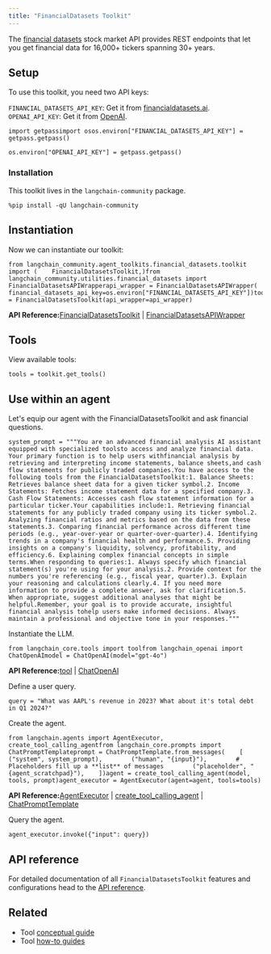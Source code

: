 ```yaml
---
title: "FinancialDatasets Toolkit"
---
```


The [financial datasets](https://financialdatasets.ai/) stock market API provides REST endpoints that let you get financial data for 16,000+ tickers spanning 30+ years.

## Setup

To use this toolkit, you need two API keys:

`FINANCIAL_DATASETS_API_KEY`: Get it from [financialdatasets.ai](https://financialdatasets.ai/). `OPENAI_API_KEY`: Get it from [OpenAI](https://platform.openai.com/).

```
import getpassimport osos.environ["FINANCIAL_DATASETS_API_KEY"] = getpass.getpass()
```

```
os.environ["OPENAI_API_KEY"] = getpass.getpass()
```

### Installation

This toolkit lives in the `langchain-community` package.

```
%pip install -qU langchain-community
```

## Instantiation

Now we can instantiate our toolkit:

```
from langchain_community.agent_toolkits.financial_datasets.toolkit import (    FinancialDatasetsToolkit,)from langchain_community.utilities.financial_datasets import FinancialDatasetsAPIWrapperapi_wrapper = FinancialDatasetsAPIWrapper(    financial_datasets_api_key=os.environ["FINANCIAL_DATASETS_API_KEY"])toolkit = FinancialDatasetsToolkit(api_wrapper=api_wrapper)
```

**API Reference:**[FinancialDatasetsToolkit](https://python.langchain.com/api_reference/community/agent_toolkits/langchain_community.agent_toolkits.financial_datasets.toolkit.FinancialDatasetsToolkit.html) | [FinancialDatasetsAPIWrapper](https://python.langchain.com/api_reference/community/utilities/langchain_community.utilities.financial_datasets.FinancialDatasetsAPIWrapper.html)

## Tools

View available tools:

```
tools = toolkit.get_tools()
```

## Use within an agent

Let's equip our agent with the FinancialDatasetsToolkit and ask financial questions.

```
system_prompt = """You are an advanced financial analysis AI assistant equipped with specialized toolsto access and analyze financial data. Your primary function is to help users withfinancial analysis by retrieving and interpreting income statements, balance sheets,and cash flow statements for publicly traded companies.You have access to the following tools from the FinancialDatasetsToolkit:1. Balance Sheets: Retrieves balance sheet data for a given ticker symbol.2. Income Statements: Fetches income statement data for a specified company.3. Cash Flow Statements: Accesses cash flow statement information for a particular ticker.Your capabilities include:1. Retrieving financial statements for any publicly traded company using its ticker symbol.2. Analyzing financial ratios and metrics based on the data from these statements.3. Comparing financial performance across different time periods (e.g., year-over-year or quarter-over-quarter).4. Identifying trends in a company's financial health and performance.5. Providing insights on a company's liquidity, solvency, profitability, and efficiency.6. Explaining complex financial concepts in simple terms.When responding to queries:1. Always specify which financial statement(s) you're using for your analysis.2. Provide context for the numbers you're referencing (e.g., fiscal year, quarter).3. Explain your reasoning and calculations clearly.4. If you need more information to provide a complete answer, ask for clarification.5. When appropriate, suggest additional analyses that might be helpful.Remember, your goal is to provide accurate, insightful financial analysis tohelp users make informed decisions. Always maintain a professional and objective tone in your responses."""
```

Instantiate the LLM.

```
from langchain_core.tools import toolfrom langchain_openai import ChatOpenAImodel = ChatOpenAI(model="gpt-4o")
```

**API Reference:**[tool](https://python.langchain.com/api_reference/core/tools/langchain_core.tools.convert.tool.html) | [ChatOpenAI](https://python.langchain.com/api_reference/openai/chat_models/langchain_openai.chat_models.base.ChatOpenAI.html)

Define a user query.

```
query = "What was AAPL's revenue in 2023? What about it's total debt in Q1 2024?"
```

Create the agent.

```
from langchain.agents import AgentExecutor, create_tool_calling_agentfrom langchain_core.prompts import ChatPromptTemplateprompt = ChatPromptTemplate.from_messages(    [        ("system", system_prompt),        ("human", "{input}"),        # Placeholders fill up a **list** of messages        ("placeholder", "{agent_scratchpad}"),    ])agent = create_tool_calling_agent(model, tools, prompt)agent_executor = AgentExecutor(agent=agent, tools=tools)
```

**API Reference:**[AgentExecutor](https://python.langchain.com/api_reference/langchain/agents/langchain.agents.agent.AgentExecutor.html) | [create\_tool\_calling\_agent](https://python.langchain.com/api_reference/langchain/agents/langchain.agents.tool_calling_agent.base.create_tool_calling_agent.html) | [ChatPromptTemplate](https://python.langchain.com/api_reference/core/prompts/langchain_core.prompts.chat.ChatPromptTemplate.html)

Query the agent.

```
agent_executor.invoke({"input": query})
```

## API reference

For detailed documentation of all `FinancialDatasetsToolkit` features and configurations head to the [API reference](https://python.langchain.com/api_reference/community/agent_toolkits/langchain_community.agent_toolkits.financial_datasets.toolkit.FinancialDatasetsToolkit.html).

## Related

* Tool [conceptual guide](/oss/concepts/tools)
* Tool [how-to guides](/oss/how_to/#tools)
